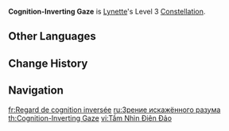 {{Constellation Infobox
|image         = Constellation Cognition-Inverting Gaze.png
|character     = Lynette
|level         = 3
|description   = Increases the Level of [[Magic Trick: Astonishing Shift]] by 3.<br>Maximum upgrade level is 15.
|scale_att1    = 
|utility1      = Talent Level Increase
|utility2      = Elemental Burst Level Increase
}}
'''Cognition-Inverting Gaze''' is [[Lynette]]'s Level 3 [[Constellation]].

==Other Languages==
{{Other Languages
|en      = Cognition-Inverting Gaze
|zhs     = 倒错知能的视度
|zhs_rm  = Dǎocuò Zhīnéng de Shìdù
|zht     = 倒錯知能的視度
|zht_rm  = Dǎocuò Zhīnéng de Shìdù
|zh_tl   = 
|ja      = 視覚認知の倒錯
|ja_rm   = Shikaku Ninchi no Tousaku
|ja_tl   = 
|ko      = 인지 반전의 시야각
|ko_rm   = Inji Banjeon-ui Siyagak
|ko_tl   = Viewing Angle of Recognition Reversal
|es      = Cognición ilusoria
|es_tl   = Illusory Cognition
|fr      = Regard de cognition inversée
|fr_tl   = Gaze of Reverse Cognition
|ru      = Зрение искажённого разума
|ru_tl   = Vision of Distorted Mind
|th      = Cognition-Inverting Gaze
|vi      = Tầm Nhìn Điên Đảo
|vi_tl   = 
|de      = Kognitionsumkehrende Blickrichtung
|de_tl   = Cognition-reversing Viewing-direction
|id      = Cognition-Inverting Gaze
|pt      = Fitar da Inversão Cognitiva
|pt_tl   = 
|tr      = Anlam Bozan Bakış
|tr_tl   = Distorting Gaze
|it      = Conoscenza invertita
|it_tl   = Inverted Conciousness
}}

==Change History==
{{Change History|4.0}}

==Navigation==
{{Talent Navbox|Lynette}}

[[fr:Regard de cognition inversée]]
[[ru:Зрение искажённого разума]]
[[th:Cognition-Inverting Gaze]]
[[vi:Tầm Nhìn Điên Đảo]]